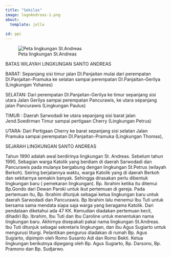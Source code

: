 ```yaml
---
title: "Sekilas"
image: logoAndreas-1.png
about:
  template: jolla
  
id: ppc
---
```


:::{#ppc}
![Peta lingkungan St.Andreas](map.jpeg)
:::

BATAS WILAYAH LINGKUNGAN SANTO ANDREAS

BARAT: Sepanjang sisi timur jalan DI.Panjaitan mulai dari perempatan DI.Panjaitan-Pramuka ke selatan  sampai perempatan DI.Panjaitan-Gerilya (Lingkungan Yohanes)

SELATAN: Dari perempatan DI.Panjaitan-Gerilya ke timur sepanjang sisi utara Jalan Gerilya sampai perempatan Pancurawis, ke utara sepanjang jalan Pancurawis (Lingkungan Paulus)

TIMUR : Daerah Sarwodadi ke utara sepanjang sisi barat jalan Jend.Soedirman Timur sampai    pertigaan Cherry (Lingkungan Petrus)

UTARA: Dari Pertigaan Cherry ke barat sepanjang sisi selatan Jalan Pramuka sampai perempatan DI.Panjaitan-Pramuka (Lingkungan Thomas),


SEJARAH LINGKUNGAN SANTO ANDREAS

Tahun 1990 adalah awal berdirinya lingkungan St. Andreas. Sebelum tahun 1990, Sebagian warga Katolik yang berdiam di daerah Sarwodadi dan Pancurawis pada mulanya bergabung dengan lingkungan St.Petrus (wilayah Berkoh). Seiring berjalannya waktu, warga Katolik yang di daerah Berkoh dan sekitarnya semakin banyak. Sehingga dirasakan perlu dibentuk lingkungan baru ( pemekaran lingkungan). Bp. Ibrahim ketika itu ditemui Bp.Gondo dari Dewan Paroki untuk ikut pertemuan di gereja. Pada pertemuan itu, Bp. Ibrahim ditunjuk sebagai ketua lingkungan baru untuk daerah Sarwodadi dan Pancurawis. Bp Ibrahim lalu menemui Ibu Tuti untuk bersama sama mendata siapa saja warga yang beragama Katolik. Dari pendataan diketahui ada 47 KK. Kemudian diadakan pertemuan kecil, dihadiri Bp. Ibrahim, Ibu Tuti dan Ibu Caroline untuk menentukan nama lingkungan baru. Akhirnya disepakati pakai nama lingkungan St.Andreas. Ibu Tuti ditunjuk sebagai sekretaris lingkungan, dan ibu Agus Sugiarto untuk mengurusi liturgi. Pelantikan pengurus diadakan di rumah Bp. Agus Sugiarto, dipimpin oleh Romo Susanto Adi dan Romo Bekti. Ketua lingkungan berikutnya dipegang oleh Bp. Agus Sugiarto, Bp. Darsono, Bp. Pramono dan Bp. Sudjarwo.
